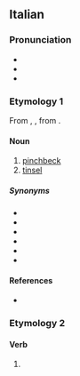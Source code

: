 {{also|orpellò}}
==Italian==

===Pronunciation===
* {{it-IPA|orpèllo}}
* {{rhymes|it|ɛllo}}
* {{hyph|it|or|pèl|lo}}

===Etymology 1===
From {{bor|it|pro|auripel}}, {{bor|it|fro|oripel}}, from {{der|it|la|[[aureus|aurea]] [[pellis]]|lit=golden skin}}.

====Noun====
{{it-noun|m}}

# [[pinchbeck]]
# [[tinsel]]

=====Synonyms=====
* {{l|it|ammennicolo}}
* {{l|it|gingillo}}
* {{l|it|fronzolo}}
* {{l|it|svolazzo}}
* {{l|it|princisbecco}}
* {{l|it|similoro}}

====References====
* {{R:it:Trec}}

===Etymology 2===
{{nonlemma}}

====Verb====
{{head|it|verb form}}

# {{inflection of|it|orpellare||1|s|pres|indc}}